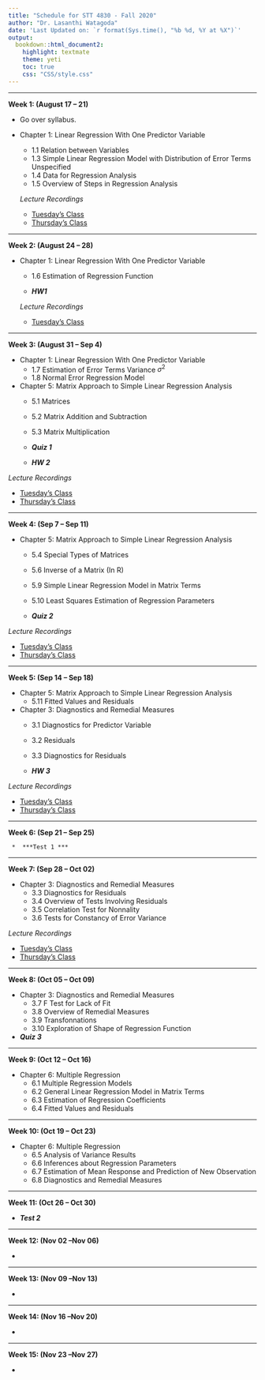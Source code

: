 ```yaml
---
title: "Schedule for STT 4830 - Fall 2020"
author: "Dr. Lasanthi Watagoda"
date: 'Last Updated on: `r format(Sys.time(), "%b %d, %Y at %X")`'
output: 
  bookdown::html_document2: 
    highlight: textmate
    theme: yeti
    toc: true
    css: "CSS/style.css"
---
```


***

**Week 1: (August 17 -- 21)**

* Go over syllabus.
* Chapter 1: Linear Regression With One Predictor Variable
    * 1.1 Relation between Variables
    * 1.3 Simple Linear Regression Model with Distribution of Error Terms Unspecified
    * 1.4 Data for Regression Analysis
    * 1.5 Overview of Steps in Regression Analysis

  *Lecture Recordings*
  
  * [Tuesday's Class](https://appstate.zoom.us/rec/share/68F4BenTsVFOabOQ90uBXIQTBZ_kT6a81SEfrvYNyBnFHFJgvGB89Or4l6_on43n)
  * [Thursday's Class](https://appstate.zoom.us/rec/share/tdJKE5Pszj1JaYnHz17EXLwrO7rKaaa81XBP_PIEz0mjXXpw44VMHowZ81f7JLes)

***

**Week 2: (August 24 -- 28)**

* Chapter 1: Linear Regression With One Predictor Variable
    * 1.6 Estimation of Regression Function 
    
     * ***HW1***
    
  *Lecture Recordings*
  
  * [Tuesday's Class](https://appstate.zoom.us/rec/share/7PN1fuCuz0FOW43ox3r2Z694Atq1aaa80yRNrKAPy0s7eaoyib87HPDRJaGyyhUr)

***

**Week 3: (August 31 -- Sep 4)**

* Chapter 1: Linear Regression With One Predictor Variable
    * 1.7 Estimation of Error Terms Variance $\sigma^2$
    * 1.8 Normal Error Regression Model  
    
* Chapter 5: Matrix Approach to Simple Linear Regression Analysis 
    * 5.1 Matrices
    * 5.2 Matrix Addition and Subtraction
    * 5.3 Matrix Multiplication 
    
    
    * ***Quiz 1***
    *  ***HW 2***
    
 *Lecture Recordings*
 
  * [Tuesday's Class](https://appstate.zoom.us/rec/share/4_R5Ma37yCRLZ9aSwnDvSKoGHYLdX6a81Hcd__dfnUu8lhTik7JQnaMWmu1-uloq)
  * [Thursday's Class](https://appstate.zoom.us/rec/share/OIC7NUaWzWC6jDzRmshWRNUhqemXUiI_PlDrYKaz1BwUV8A6vskvrA8ka78azLyv.WYS75k1kzvmA6Pnl)


***

**Week 4: (Sep 7  -- Sep 11)**
 
* Chapter 5: Matrix Approach to Simple Linear Regression Analysis 
    * 5.4 Special Types of Matrices
    * 5.6 Inverse of a Matrix (In R)
    * 5.9 Simple Linear Regression Model in Matrix Terms
    * 5.10  Least Squares Estimation of Regression Parameters
    
    * ***Quiz 2***
    
 *Lecture Recordings*
 
  * [Tuesday's Class](https://appstate.zoom.us/rec/share/fXWx8Fbq6BERzmVOKcI5fPdVIDW0gO-bIHOqNYJRq6-gb4CX8f9QgREofDzZpw.uS6K5SANJ7dSKctF)
  * [Thursday's Class](https://appstate.zoom.us/rec/share/SfgKZjDwZBlptlt5sEDpDsYhMP524fR6Yz6gUaCDp-dnz3DVZm32_M51zB1O8Geb.iglJ4lQ9wPbz9QwU)

***

**Week 5: (Sep 14  -- Sep 18)**
 
* Chapter 5: Matrix Approach to Simple Linear Regression Analysis  
    * 5.11  Fitted Values and Residuals
    
* Chapter 3: Diagnostics and Remedial Measures
    * 3.1  Diagnostics for Predictor Variable
    * 3.2  Residuals
    * 3.3  Diagnostics for Residuals
   
    *  ***HW 3 ***
    
    
 *Lecture Recordings*
 
  * [Tuesday's Class](https://appstate.zoom.us/rec/share/MgmFBafzOOFzXafFYq0E0CC86doZQYokL8y_EOE70qKRdwIhoKZ_Juu3Y-USHQtv.6DBzkBowPCuTiqwn)
  * [Thursday's Class](https://appstate.zoom.us/rec/share/4ud2Y5Dn466yKIyNma1VZF3AytiO4n5J_wovaGnyVRSqWBtlfYzxTlE10ilmI4c2.hL9rGj_TE_GPpdtz)

***

**Week 6: (Sep 21  -- Sep 25)**


     *  ***Test 1 ***



***

**Week 7: (Sep 28  -- Oct 02)**

* Chapter 3: Diagnostics and Remedial Measures
     * 3.3  Diagnostics for Residuals
     * 3.4  Overview of Tests Involving Residuals
     * 3.5  Correlation Test for Nonnality
     * 3.6  Tests for Constancy of Error Variance

 *Lecture Recordings*
 
  * [Tuesday's Class](https://appstate.zoom.us/rec/share/S8mCuNZyikvJoF80SCo5PotzOwfiMPNy2R8PQNRh8z_pJSlRbVLN7flBsmOYdLD7.b31ArsFjBNtiPGKd)
  * [Thursday's Class](https://appstate.zoom.us/rec/share/eJ3vR9qWVAGgUtl40yWS_jr2RToAPlikMfB8h1BGKgX_rOb1gUH8JXCqFiLOI0VZ.6HH6SQqQV4Z1TLwJ)



***

**Week 8: (Oct 05  -- Oct 09)**

* Chapter 3: Diagnostics and Remedial Measures
     * 3.7  F Test for Lack of Fit
     * 3.8  Overview of Remedial Measures
     * 3.9  Transfonnations
     * 3.10  Exploration of Shape of Regression Function
     
 * ***Quiz 3***
     
***

**Week 9: (Oct 12  -- Oct 16)**

* Chapter 6:  Multiple Regression
    * 6.1  Multiple Regression Models
    * 6.2 General Linear Regression Model in Matrix Terms
    * 6.3 Estimation of Regression Coefficients
    * 6.4 Fitted Values and Residuals
    
    
***

**Week 10: (Oct 19  -- Oct 23)**

* Chapter 6:  Multiple Regression
    * 6.5 Analysis of Variance Results
    * 6.6 Inferences about Regression Parameters
    * 6.7 Estimation of Mean Response and Prediction of New Observation
    * 6.8 Diagnostics and Remedial Measures
    

***

    
**Week 11: (Oct 26  -- Oct 30)**

 *  ***Test 2 ***
 
 
***

**Week 12: (Nov 02  --Nov 06)**

 *  

***

**Week 13: (Nov 09  --Nov 13)**

 *  
 
 ***

**Week 14: (Nov 16  --Nov 20)**

 *  
 
  ***

**Week 15: (Nov 23  --Nov 27)**

 *  
 